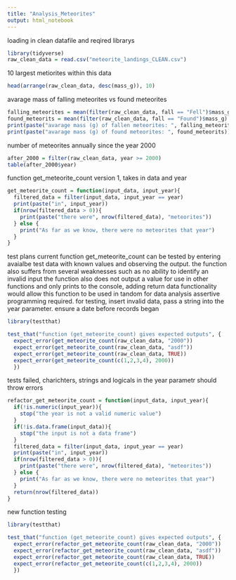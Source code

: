 ```yaml
---
title: "Analysis_Meteorites"
output: html_notebook
---
```


loading in clean datafile and reqired librarys

```r
library(tidyverse)
raw_clean_data = read.csv("meteorite_landings_CLEAN.csv")
```


10 largest metiorites within this data

```r
head(arrange(raw_clean_data, desc(mass_g)), 10)
```

avarage mass of falling meteorites vs found meteorites


```r
falling_meteorites = mean(filter(raw_clean_data, fall == "Fell")$mass_g)
found_meteorits = mean(filter(raw_clean_data, fall == "Found")$mass_g)
print(paste("avarage mass (g) of fallen meteorites: ", falling_meteorites))
print(paste("avarage mass (g) of found meteorites: ", found_meteorits))
```

number of meteorites annually since the year 2000
```r
after_2000 = filter(raw_clean_data, year >= 2000)
table(after_2000$year)
```

function get_meteorite_count version 1, takes in data and year 

```r
get_meteorite_count = function(input_data, input_year){
  filtered_data = filter(input_data, input_year == year)
  print(paste("in", input_year))
  if(nrow(filtered_data > 0)){
    print(paste("there were", nrow(filtered_data), "meteorites"))
  } else {
    print("As far as we know, there were no meteorites that year")
  }
}
```


test plans
current function get_meteorite_count can be tested by entering avaialbe test data with known values and observing the output.
the function also suffers from several weaknesses such as no ability to identify an invalid input
the function also does not output a value for use in other functions and only prints to the console, adding return data functionality would allow this function to be used in tandom for data analysis
assertive programming required.
for testing, 
insert invalid data, 
pass a string into the year parameter.
ensure a date before records began 


```r
library(testthat)

test_that("function (get_meteorite_count) gives expected outputs", {
  expect_error(get_meteorite_count(raw_clean_data, "2000"))
  expect_error(get_meteorite_count(raw_clean_data, "asdf"))
  expect_error(get_meteorite_count(raw_clean_data, TRUE))
  expect_error(get_meteorite_count(c(1,2,3,4), 2000))
  })
```

tests failed, charichters, strings and logicals in the year parametr should throw errors

```r
refactor_get_meteorite_count = function(input_data, input_year){
  if(!is.numeric(input_year)){
    stop("the year is not a valid numeric value")
  }
  if(!is.data.frame(input_data)){
    stop("the input is not a data frame")
  }
  filtered_data = filter(input_data, input_year == year)
  print(paste("in", input_year))
  if(nrow(filtered_data > 0)){
    print(paste("there were", nrow(filtered_data), "meteorites"))
  } else {
    print("As far as we know, there were no meteorites that year")
  }
  return(nrow(filtered_data))
}
```

new function testing

```r
library(testthat)

test_that("function (get_meteorite_count) gives expected outputs", {
  expect_error(refactor_get_meteorite_count(raw_clean_data, "2000"))
  expect_error(refactor_get_meteorite_count(raw_clean_data, "asdf"))
  expect_error(refactor_get_meteorite_count(raw_clean_data, TRUE))
  expect_error(refactor_get_meteorite_count(c(1,2,3,4), 2000))
  })
```

